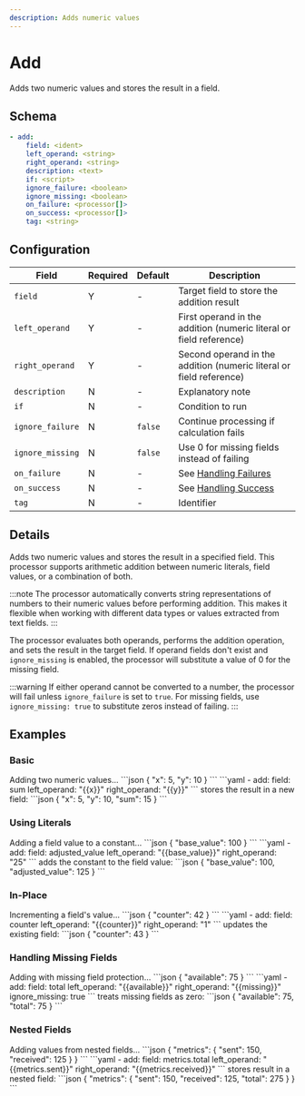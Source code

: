 ```yaml
---
description: Adds numeric values
---
```


# Add

Adds two numeric values and stores the result in a field.

## Schema

```yaml {2-4}
- add:
    field: <ident>
    left_operand: <string>
    right_operand: <string>
    description: <text>
    if: <script>
    ignore_failure: <boolean>
    ignore_missing: <boolean>
    on_failure: <processor[]>
    on_success: <processor[]>
    tag: <string>
```

## Configuration

|Field|Required|Default|Description|
|---|---|---|---|
|`field`|Y|-|Target field to store the addition result|
|`left_operand`|Y|-|First operand in the addition (numeric literal or field reference)|
|`right_operand`|Y|-|Second operand in the addition (numeric literal or field reference)|
|`description`|N|-|Explanatory note|
|`if`|N|-|Condition to run|
|`ignore_failure`|N|`false`|Continue processing if calculation fails|
|`ignore_missing`|N|`false`|Use 0 for missing fields instead of failing|
|`on_failure`|N|-|See [Handling Failures](../handling-failures.mdx)|
|`on_success`|N|-|See [Handling Success](../handling-success.mdx)|
|`tag`|N|-|Identifier|

## Details

Adds two numeric values and stores the result in a specified field. This processor supports arithmetic addition between numeric literals, field values, or a combination of both.

:::note
The processor automatically converts string representations of numbers to their numeric values before performing addition. This makes it flexible when working with different data types or values extracted from text fields.
:::

The processor evaluates both operands, performs the addition operation, and sets the result in the target field. If operand fields don't exist and `ignore_missing` is enabled, the processor will substitute a value of 0 for the missing field.

:::warning
If either operand cannot be converted to a number, the processor will fail unless `ignore_failure` is set to `true`. For missing fields, use `ignore_missing: true` to substitute zeros instead of failing.
:::

## Examples

### Basic

<ExampleGrid>
  <CommentCol>
    Adding two numeric values...
  </CommentCol>
  <CodeCol>
    ```json
    {
      "x": 5,
      "y": 10
    }
    ```
    ```yaml
    - add:
        field: sum
        left_operand: "{{x}}"
        right_operand: "{{y}}"
    ```
  </CodeCol>
  <CommentCol>
    stores the result in a new field:
  </CommentCol>
  <CodeCol>
    ```json
    {
      "x": 5,
      "y": 10,
      "sum": 15
    }
    ```
  </CodeCol>
</ExampleGrid>

### Using Literals

<ExampleGrid>
  <CommentCol>
    Adding a field value to a constant...
  </CommentCol>
  <CodeCol>
    ```json
    {
      "base_value": 100
    }
    ```
    ```yaml
    - add:
        field: adjusted_value
        left_operand: "{{base_value}}"
        right_operand: "25"
    ```
  </CodeCol>
  <CommentCol>
    adds the constant to the field value:
  </CommentCol>
  <CodeCol>
    ```json
    {
      "base_value": 100,
      "adjusted_value": 125
    }
    ```
  </CodeCol>
</ExampleGrid>

### In-Place

<ExampleGrid>
  <CommentCol>
    Incrementing a field's value...
  </CommentCol>
  <CodeCol>
    ```json
    {
      "counter": 42
    }
    ```
    ```yaml
    - add:
        field: counter
        left_operand: "{{counter}}"
        right_operand: "1"
    ```
  </CodeCol>
  <CommentCol>
    updates the existing field:
  </CommentCol>
  <CodeCol>
    ```json
    {
      "counter": 43
    }
    ```
  </CodeCol>
</ExampleGrid>

### Handling Missing Fields

<ExampleGrid>
  <CommentCol>
    Adding with missing field protection...
  </CommentCol>
  <CodeCol>
    ```json
    {
      "available": 75
    }
    ```
    ```yaml
    - add:
        field: total
        left_operand: "{{available}}"
        right_operand: "{{missing}}"
        ignore_missing: true
    ```
  </CodeCol>
  <CommentCol>
    treats missing fields as zero:
  </CommentCol>
  <CodeCol>
    ```json
    {
      "available": 75,
      "total": 75
    }
    ```
  </CodeCol>
</ExampleGrid>

### Nested Fields

<ExampleGrid>
  <CommentCol>
    Adding values from nested fields...
  </CommentCol>
  <CodeCol>
    ```json
    {
      "metrics": {
        "sent": 150,
        "received": 125
      }
    }
    ```
    ```yaml
    - add:
        field: metrics.total
        left_operand: "{{metrics.sent}}"
        right_operand: "{{metrics.received}}"
    ```
  </CodeCol>
  <CommentCol>
    stores result in a nested field:
  </CommentCol>
  <CodeCol>
    ```json
    {
      "metrics": {
        "sent": 150,
        "received": 125,
        "total": 275
      }
    }
    ```
  </CodeCol>
</ExampleGrid>
